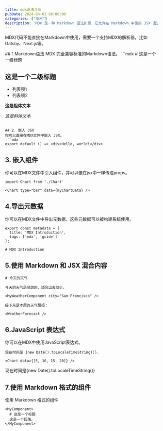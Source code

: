 ```yaml
---
title: mdx语法介绍
pubDate: 2024-04-03 08:00:00
categories: ["技术"]
description: 'MDX 是一种 Markdown 语法扩展，它允许在 Markdown 中使用 JSX 语法。'
---
```

<div style={{ color: 'red',fontSize:"18px" }}>
  <p>
    MDX代码不能直接在Markdown中使用，需要一个支持MDX的解析器，比如Gatsby、Next.js等。
  </p>
</div>
## 1.Markdown语法
MDX 完全兼容标准的Markdown语法。
```mdx
# 这是一个一级标题

## 这是一个二级标题

- 列表项1
- 列表项2

**这是粗体文本**

_这是斜体文本_
```

## 2. 嵌入 JSX
你可以直接在MDX文件中嵌入 JSX。
```mdx
export default () => <div>Hello, world!</div>
```

## 3. 嵌入组件
你可以在MDX文件中引入组件，并可以像在jsx中一样传递props。
```mdx
import Chart from './Chart'

<Chart type="bar" data={myChartData} />
```
## 4.导出元数据
你可以在MDX文件中导出元数据，这些元数据可以被构建系统使用。
```mdx
export const metadata = {
  title: 'MDX Introduction',
  tags: ['mdx', 'guide']
};

# MDX Introduction
```
## 5.使用 Markdown 和 JSX 混合内容

```mdx
# 今天的天气

今天的天气是晴朗的，适合出去散步。

<MyWeatherComponent city="San Francisco" />

接下来是本周的天气预报：

<WeatherForecast />
```
## 6.JavaScript 表达式
你可以在MDX中使用JavaScript表达式。
```mdx
现在时间是 {new Date().toLocaleTimeString()}.

<Chart data={[5, 10, 15, 20]} />
```
现在时间是{new Date().toLocaleTimeString()}

## 7.使用 Markdown 格式的组件
使用 Markdown 格式的组件
```mdx
<MyComponent>
  # 这是一个标题
  这是一个段落。
</MyComponent>
```